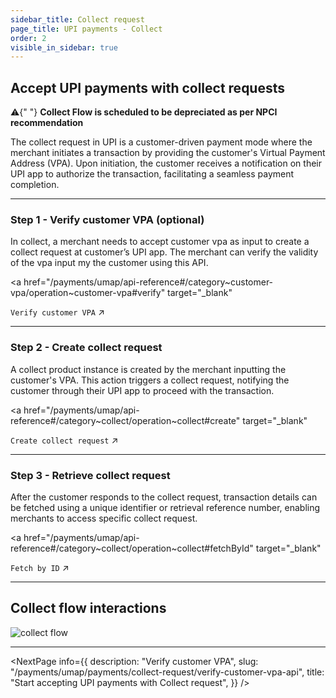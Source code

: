```yaml
---
sidebar_title: Collect request
page_title: UPI payments - Collect
order: 2
visible_in_sidebar: true
---
```


## Accept UPI payments with collect requests

<Callout type="warning">
  ⚠️{" "}
  <strong>
    Collect Flow is scheduled to be depreciated as per NPCI recommendation
  </strong>
</Callout>

<br />

The collect request in UPI is a customer-driven payment mode where the merchant initiates a transaction by providing the customer's Virtual Payment Address (VPA). Upon initiation, the customer receives a notification on their UPI app to authorize the transaction, facilitating a seamless payment completion.

<hr class="primary" />

### Step 1 - Verify customer VPA (optional)

In collect, a merchant needs to accept customer vpa as input to create a collect request at customer’s UPI app. The merchant can verify the validity of the vpa input my the customer using this API.

<a
  href="/payments/umap/api-reference#/category~customer-vpa/operation~customer-vpa#verify"
  target="_blank"
>
  <code>Verify customer VPA</code> ↗
</a>

<hr class="primary" />

### Step 2 - Create collect request

A collect product instance is created by the merchant inputting the customer's VPA. This action triggers a collect request, notifying the customer through their UPI app to proceed with the transaction.

<a
  href="/payments/umap/api-reference#/category~collect/operation~collect#create"
  target="_blank"
>
  <code>Create collect request</code> ↗
</a>

<hr class="primary" />

### Step 3 - Retrieve collect request

After the customer responds to the collect request, transaction details can be fetched using a unique identifier or retrieval reference number, enabling merchants to access specific collect request.

<a
  href="/payments/umap/api-reference#/category~collect/operation~collect#fetchById"
  target="_blank"
>
  <code>Fetch by ID</code> ↗
</a>

<hr class="primary" />

## Collect flow interactions

<img
  src="https://storage.googleapis.com/strapi-assets/latest/collect-flow/collect-flow.png"
  alt="collect flow"
/>

<hr class="primary" />

<NextPage
  info={{
    description: "Verify customer VPA",
    slug: "/payments/umap/payments/collect-request/verify-customer-vpa-api",
    title: "Start accepting UPI payments with Collect request",
  }}
/>

<WasPageHelpful />
